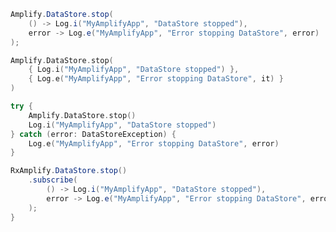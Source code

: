 <BlockSwitcher>
<Block name="Java">

```java
Amplify.DataStore.stop(
    () -> Log.i("MyAmplifyApp", "DataStore stopped"),
    error -> Log.e("MyAmplifyApp", "Error stopping DataStore", error)
);
```

</Block>
<Block name="Kotlin - Callbacks">

```kotlin
Amplify.DataStore.stop(
    { Log.i("MyAmplifyApp", "DataStore stopped") },
    { Log.e("MyAmplifyApp", "Error stopping DataStore", it) }
)
```

</Block>
<Block name="Kotlin - Coroutines">

```kotlin
try {
    Amplify.DataStore.stop()
    Log.i("MyAmplifyApp", "DataStore stopped")
} catch (error: DataStoreException) {
    Log.e("MyAmplifyApp", "Error stopping DataStore", error)
}
```

</Block>
<Block name="RxJava">

```java
RxAmplify.DataStore.stop()
    .subscribe(
        () -> Log.i("MyAmplifyApp", "DataStore stopped"),
        error -> Log.e("MyAmplifyApp", "Error stopping DataStore", error)
    );
}
```

</Block>
</BlockSwitcher>
